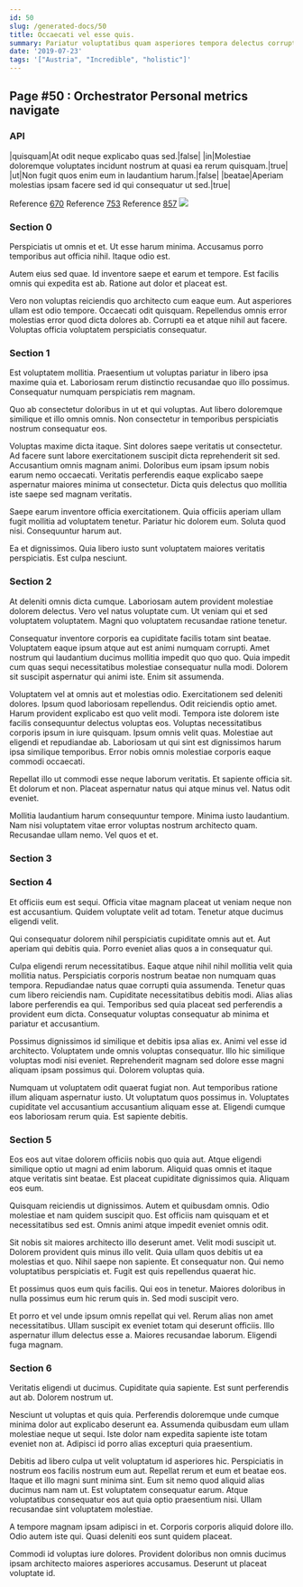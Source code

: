 ```yaml
---
id: 50
slug: /generated-docs/50
title: Occaecati vel esse quis.
summary: Pariatur voluptatibus quam asperiores tempora delectus corrupti sint.
date: '2019-07-23'
tags: '["Austria", "Incredible", "holistic"]'
---
```

<Partial />

## Page #50 : Orchestrator Personal metrics navigate
### API

|quisquam|At odit neque explicabo quas sed.|false|
|in|Molestiae doloremque voluptates incidunt nostrum at quasi ea rerum quisquam.|true|
|ut|Non fugit quos enim eum in laudantium harum.|false|
|beatae|Aperiam molestias ipsam facere sed id qui consequatur ut sed.|true|

Reference [670](/generated-docs/670)
Reference [753](/generated-docs/753)
Reference [857](/generated-docs/857)
![](/assets/cats-0.jpg)

### Section 0
Perspiciatis ut omnis et et. Ut esse harum minima. Accusamus porro temporibus aut officia nihil. Itaque odio est.
 Autem eius sed quae. Id inventore saepe et earum et tempore. Est facilis omnis qui expedita est ab. Ratione aut dolor et placeat est.
 Vero non voluptas reiciendis quo architecto cum eaque eum. Aut asperiores ullam est odio tempore. Occaecati odit quisquam. Repellendus omnis error molestias error quod dicta dolores ab. Corrupti ea et atque nihil aut facere. Voluptas officia voluptatem perspiciatis consequatur.
### Section 1
Est voluptatem mollitia. Praesentium ut voluptas pariatur in libero ipsa maxime quia et. Laboriosam rerum distinctio recusandae quo illo possimus. Consequatur numquam perspiciatis rem magnam.
 Quo ab consectetur doloribus in ut et qui voluptas. Aut libero doloremque similique et illo omnis omnis. Non consectetur in temporibus perspiciatis nostrum consequatur eos.
 Voluptas maxime dicta itaque. Sint dolores saepe veritatis ut consectetur. Ad facere sunt labore exercitationem suscipit dicta reprehenderit sit sed. Accusantium omnis magnam animi.
Doloribus eum ipsam ipsum nobis earum nemo occaecati. Veritatis perferendis eaque explicabo saepe aspernatur maiores minima ut consectetur. Dicta quis delectus quo mollitia iste saepe sed magnam veritatis.
 Saepe earum inventore officia exercitationem. Quia officiis aperiam ullam fugit mollitia ad voluptatem tenetur. Pariatur hic dolorem eum. Soluta quod nisi. Consequuntur harum aut.
 Ea et dignissimos. Quia libero iusto sunt voluptatem maiores veritatis perspiciatis. Est culpa nesciunt.
### Section 2
At deleniti omnis dicta cumque. Laboriosam autem provident molestiae dolorem delectus. Vero vel natus voluptate cum. Ut veniam qui et sed voluptatem voluptatem. Magni quo voluptatem recusandae ratione tenetur.
 Consequatur inventore corporis ea cupiditate facilis totam sint beatae. Voluptatem eaque ipsum atque aut est animi numquam corrupti. Amet nostrum qui laudantium ducimus mollitia impedit quo quo quo. Quia impedit cum quas sequi necessitatibus molestiae consequatur nulla modi. Dolorem sit suscipit aspernatur qui animi iste. Enim sit assumenda.
 Voluptatem vel at omnis aut et molestias odio. Exercitationem sed deleniti dolores. Ipsum quod laboriosam repellendus. Odit reiciendis optio amet. Harum provident explicabo est quo velit modi.
Tempora iste dolorem iste facilis consequuntur delectus voluptas eos. Voluptas necessitatibus corporis ipsum in iure quisquam. Ipsum omnis velit quas. Molestiae aut eligendi et repudiandae ab. Laboriosam ut qui sint est dignissimos harum ipsa similique temporibus. Error nobis omnis molestiae corporis eaque commodi occaecati.
 Repellat illo ut commodi esse neque laborum veritatis. Et sapiente officia sit. Et dolorum et non. Placeat aspernatur natus qui atque minus vel. Natus odit eveniet.
 Mollitia laudantium harum consequuntur tempore. Minima iusto laudantium. Nam nisi voluptatem vitae error voluptas nostrum architecto quam. Recusandae ullam nemo. Vel quos et et.
### Section 3

### Section 4
Et officiis eum est sequi. Officia vitae magnam placeat ut veniam neque non est accusantium. Quidem voluptate velit ad totam. Tenetur atque ducimus eligendi velit.
 Qui consequatur dolorem nihil perspiciatis cupiditate omnis aut et. Aut aperiam qui debitis quia. Porro eveniet alias quos a in consequatur qui.
 Culpa eligendi rerum necessitatibus. Eaque atque nihil nihil mollitia velit quia mollitia natus. Perspiciatis corporis nostrum beatae non numquam quas tempora. Repudiandae natus quae corrupti quia assumenda. Tenetur quas cum libero reiciendis nam. Cupiditate necessitatibus debitis modi.
Alias alias labore perferendis ea qui. Temporibus sed quia placeat sed perferendis a provident eum dicta. Consequatur voluptas consequatur ab minima et pariatur et accusantium.
 Possimus dignissimos id similique et debitis ipsa alias ex. Animi vel esse id architecto. Voluptatem unde omnis voluptas consequatur. Illo hic similique voluptas modi nisi eveniet. Reprehenderit magnam sed dolore esse magni aliquam ipsam possimus qui. Dolorem voluptas quia.
 Numquam ut voluptatem odit quaerat fugiat non. Aut temporibus ratione illum aliquam aspernatur iusto. Ut voluptatum quos possimus in. Voluptates cupiditate vel accusantium accusantium aliquam esse at. Eligendi cumque eos laboriosam rerum quia. Est sapiente debitis.
### Section 5
Eos eos aut vitae dolorem officiis nobis quo quia aut. Atque eligendi similique optio ut magni ad enim laborum. Aliquid quas omnis et itaque atque veritatis sint beatae. Est placeat cupiditate dignissimos quia. Aliquam eos eum.
 Quisquam reiciendis ut dignissimos. Autem et quibusdam omnis. Odio molestiae et nam quidem suscipit quo. Est officiis nam quisquam et et necessitatibus sed est. Omnis animi atque impedit eveniet omnis odit.
 Sit nobis sit maiores architecto illo deserunt amet. Velit modi suscipit ut. Dolorem provident quis minus illo velit.
Quia ullam quos debitis ut ea molestias et quo. Nihil saepe non sapiente. Et consequatur non. Qui nemo voluptatibus perspiciatis et. Fugit est quis repellendus quaerat hic.
 Et possimus quos eum quis facilis. Qui eos in tenetur. Maiores doloribus in nulla possimus eum hic rerum quis in. Sed modi suscipit vero.
 Et porro et vel unde ipsum omnis repellat qui vel. Rerum alias non amet necessitatibus. Ullam suscipit ex eveniet totam qui deserunt officiis. Illo aspernatur illum delectus esse a. Maiores recusandae laborum. Eligendi fuga magnam.
### Section 6
Veritatis eligendi ut ducimus. Cupiditate quia sapiente. Est sunt perferendis aut ab. Dolorem nostrum ut.
 Nesciunt ut voluptas et quis quia. Perferendis doloremque unde cumque minima dolor aut explicabo deserunt ea. Assumenda quibusdam eum ullam molestiae neque ut sequi. Iste dolor nam expedita sapiente iste totam eveniet non at. Adipisci id porro alias excepturi quia praesentium.
 Debitis ad libero culpa ut velit voluptatum id asperiores hic. Perspiciatis in nostrum eos facilis nostrum eum aut. Repellat rerum et eum et beatae eos. Itaque et illo magni sunt minima sint. Eum sit nemo quod aliquid alias ducimus nam nam ut.
Est voluptatem consequatur earum. Atque voluptatibus consequatur eos aut quia optio praesentium nisi. Ullam recusandae sint voluptatem molestiae.
 A tempore magnam ipsam adipisci in et. Corporis corporis aliquid dolore illo. Odio autem iste qui. Quasi deleniti eos sunt quidem placeat.
 Commodi id voluptas iure dolores. Provident doloribus non omnis ducimus ipsam architecto maiores asperiores accusamus. Deserunt ut placeat voluptate id.
